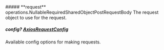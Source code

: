 
<Collapsible>
    ##### **request** operations.NullableRequiredSharedObjectPostRequestBody
    The request object to use for the request.
    <Collapsible.Break/>
    <NullableRequiredSharedObjectPostRequestBody/>
</Collapsible>

##### **config?** [AxiosRequestConfig](https://axios-http.com/docs/req_config)
Available config options for making requests.

